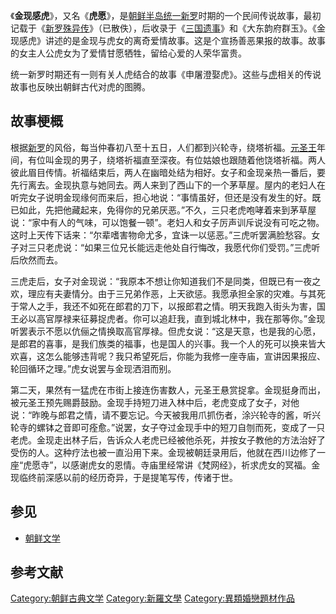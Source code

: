 《'''金现感虎'''》，又名《'''虎愿'''》，是[[朝鲜半岛|朝鲜半岛]][[统一新罗|统一新罗]]时期的一个民间传说故事，最初记载于《[[新罗殊异传|新罗殊异传]]》（已散佚），后收录于《[[三国遗事|三国遗事]]》和《大东韵府群玉》。《金现感虎》讲述的是金现与虎女的离奇爱情故事。这是个宣扬善恶果报的故事。故事的女主人公虎女为了爱情甘愿牺牲，留给心爱的人荣华富贵。{{r|通史|金宽雄|韦旭昇|page1=229|page2=16|page3=43-44}} 

统一新罗时期还有一则有关人虎结合的故事《申屠澄娶虎》。这些与[[虎|虎]]相关的传说故事也反映出朝鲜古代对虎的图腾。{{r|通史|韦旭昇|page1=109-111|page2=43-44}}

==故事梗概==
根据[[新罗|新罗]]的风俗，每当仲春初八至十五日，人们都到兴轮寺，绕塔祈福。[[元圣王|元圣王]]年间，有位叫金现的男子，绕塔祈福直至深夜。有位姑娘也跟随着他饶塔祈福。两人彼此眉目传情。祈福结束后，两人在幽暗处结为相好。女子和金现亲热一番后，要先行离去。金现执意与她同去。两人来到了西山下的一个茅草屋。屋内的老妇人在听完女子说明金现缘何而来后，担心地说：“事情虽好，但还是没有发生的好。既已如此，先把他藏起来，免得你的兄弟厌恶。”不久，三只老虎咆哮着来到茅草屋说：“家中有人的气味，可以饱餐一顿”。老妇人和女子厉声训斥说没有可吃之物。这时上天传下话来：“尔辈嗜害物命尤多，宜诛一以惩恶。”三虎听罢满脸愁容。女子对三只老虎说：“如果三位兄长能远走他处自行悔改，我愿代你们受罚。”三虎听后欣然而去。{{r|通史|金宽雄|韦旭昇|赵杨|page1=109-110|page2=19-20|page3=43-44|page4=62-63}}

三虎走后，女子对金现说：“我原本不想让你知道我们不是同类，但既已有一夜之欢，理应有夫妻情分。由于三兄弟作恶，上天欲惩。我愿承担全家的灾难。与其死于常人之手，我还不如死在郎君的刀下，以报郎君之情。明天我跑入街头为害，国王必以高官厚禄来征募捉虎者。你可以追赶我，直到城北林中，我在那等你。”金现听罢表示不愿以伉俪之情换取高官厚禄。但虎女说：“这是天意，也是我的心愿，是郎君的喜事，是我们族类的福事，也是国人的兴事。我一个人的死可以换来皆大欢喜，这怎么能够违背呢？我只希望死后，你能为我修一座寺庙，宣讲因果报应、轮回循环之理。”虎女说罢与金现洒泪而别。{{r|通史|金宽雄|韦旭昇|赵杨|page1=109-110|page2=20|page3=43-44|page4=62-63}}

第二天，果然有一猛虎在市街上接连伤害数人，元圣王悬赏捉拿。金现挺身而出，被元圣王预先赐爵鼓励。金现手持短刀进入林中后，老虎变成了女子，对他说：“昨晚与郎君之情，请不要忘记。今天被我用爪抓伤者，涂兴轮寺的酱，听兴轮寺的螺钵之音即可痊愈。”说罢，女子夺过金现手中的短刀自刎而死，变成了一只老虎。金现走出林子后，告诉众人老虎已经被他杀死，并按女子教他的方法治好了受伤的人。这种疗法也被一直沿用下来。金现被朝廷录用后，他就在西川边修了一座“虎愿寺”，以感谢虎女的恩情。寺庙里经常讲《梵网经》，祈求虎女的冥福。金现临终前深感以前的经历奇异，于是提笔写传，传诸于世。{{r|通史|金宽雄|韦旭昇|赵杨|page1=109-110|page2=20|page3=44|page4=64-65}}

==参见==
* [[朝鲜文学|朝鲜文学]]

==参考文献==
{{Reflist|refs=
<ref name="通史">{{cite book |author=李岩|coauthors=徐建顺、池水涌、俞成云  |title=《朝鲜文学通史》|year=2010年9月 |publisher=社会科学文献出版社 |location=北京|ISBN=978-7-5097-1511-6}}</ref>
<ref name="韦旭昇">{{cite book |author=韦旭昇|coauthors= |title=《韩国文学史》|year=2008年7月 |publisher=北京大学出版社 |location=北京|ISBN=978-7-301-14042-0}}</ref>
<ref name="赵杨">{{cite book |author=赵杨 |coauthors= |title=《朝鲜民间文学》 |year=2012年12月|publisher=宁夏人民教育出版社 |location=银川 |isbn=978-7-5544-0134-7}}</ref>
<ref name="金宽雄">{{cite book |author=金宽雄|coauthors=金晶银|title=《韩国古代汉文小说史略》 |year=2011年1月|publisher=北京大学出版社 |location=北京|isbn=978-7-301-18103-4}}</ref>
}}

[[Category:朝鲜古典文学|Category:朝鲜古典文学]]
[[Category:新羅文學|Category:新羅文學]]
[[Category:異類婚戀題材作品|Category:異類婚戀題材作品]]